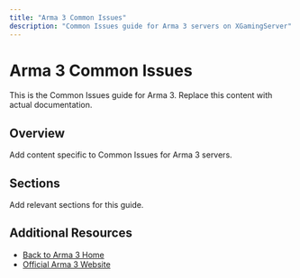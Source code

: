 ```yaml
---
title: "Arma 3 Common Issues"
description: "Common Issues guide for Arma 3 servers on XGamingServer"
---
```


# Arma 3 Common Issues

This is the Common Issues guide for Arma 3. Replace this content with actual documentation.

## Overview

Add content specific to Common Issues for Arma 3 servers.

## Sections

Add relevant sections for this guide.

## Additional Resources

- [Back to Arma 3 Home](./index)
- [Official Arma 3 Website](https://example.com)
